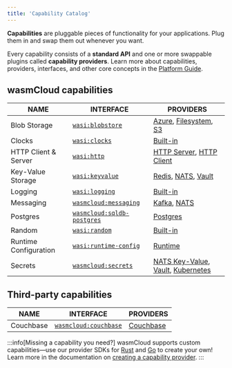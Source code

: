 ```yaml
---
title: 'Capability Catalog'
---
```


**Capabilities** are pluggable pieces of functionality for your applications. Plug them in and swap them out whenever you want.

Every capability consists of a **standard API** and one or more swappable plugins called **capability providers**. Learn more about capabilities, providers, interfaces, and other core concepts in the [Platform Guide](/docs/concepts/index.mdx).

## wasmCloud capabilities

| NAME                  | INTERFACE                                                                                        | PROVIDERS                                                                                                                                                                                                                                                                             |
| --------------------- | ------------------------------------------------------------------------------------------------ | ------------------------------------------------------------------------------------------------------------------------------------------------------------------------------------------------------------------------------------------------------------------------------------- |
| Blob Storage          | [`wasi:blobstore`](https://github.com/WebAssembly/wasi-blobstore)                                | [Azure](https://github.com/orgs/wasmCloud/packages/container/package/blobstore-azure), [Filesystem](https://github.com/orgs/wasmCloud/packages/container/package/blobstore-fs), [S3](https://github.com/orgs/wasmCloud/packages/container/package/blobstore-s3)                       |
| Clocks                | [`wasi:clocks`](https://github.com/WebAssembly/wasi-clocks)                                      | [Built-in](/docs/concepts/providers#built-in-providers)                                                                                                                                                                                                                               |
| HTTP Client & Server  | [`wasi:http`](https://github.com/WebAssembly/wasi-http)                                          | [HTTP Server](https://github.com/orgs/wasmCloud/packages/container/package/http-server), [HTTP Client](https://github.com/orgs/wasmCloud/packages/container/package/http-client)                                                                                                      |
| Key-Value Storage     | [`wasi:keyvalue`](https://github.com/WebAssembly/wasi-keyvalue)                                  | [Redis](https://github.com/orgs/wasmCloud/packages/container/package/keyvalue-redis), [NATS](https://github.com/orgs/wasmCloud/packages/container/package/keyvalue-nats), [Vault](https://github.com/orgs/wasmCloud/packages/container/package/keyvalue-vault)                        |
| Logging               | [`wasi:logging`](https://github.com/WebAssembly/wasi-logging)                                    | [Built-in](/docs/concepts/providers#built-in-providers)                                                                                                                                                                                                                               |
| Messaging             | [`wasmcloud:messaging`](https://github.com/wasmCloud/messaging)                                  | [Kafka](https://github.com/orgs/wasmCloud/packages/container/package/messaging-kafka), [NATS](https://github.com/orgs/wasmCloud/packages/container/package/messaging-nats)                                                                                                            |
| Postgres              | [`wasmcloud:sqldb-postgres`](https://github.com/wasmCloud/wasmCloud/tree/main/wit/postgres)      | [Postgres](https://github.com/wasmCloud/wasmCloud/pkgs/container/sqldb-postgres)                                                                                                                                                                                                      |
| Random                | [`wasi:random`](https://github.com/WebAssembly/wasi-random)                                      | [Built-in](/docs/concepts/providers#built-in-providers)                                                                                                                                                                                                                               |
| Runtime Configuration | [`wasi:runtime-config`](https://github.com/WebAssembly/wasi-runtime-config)                      | [Runtime](https://github.com/wasmCloud/wasmCloud/tree/main/crates/runtime)                                                                                                                                                                                                            |
| Secrets               | [`wasmcloud:secrets`](https://github.com/wasmCloud/wasmCloud/tree/main/crates/secrets-types/wit) | [NATS Key-Value](https://github.com/wasmCloud/wasmCloud/tree/main/crates/secrets-nats-kv), [Vault](https://github.com/wasmCloud/wasmCloud-contrib/tree/main/secrets/secrets-vault), [Kubernetes](https://github.com/wasmCloud/wasmCloud-contrib/tree/main/secrets/secrets-kubernetes) |

## Third-party capabilities

| NAME      | INTERFACE                                                                                                      | PROVIDERS                                                                  |
| --------- | -------------------------------------------------------------------------------------------------------------- | -------------------------------------------------------------------------- |
| Couchbase | [`wasmcloud:couchbase`](https://github.com/couchbaselabs/wasmcloud-provider-couchbase/tree/main/wit/couchbase) | [Couchbase](https://github.com/couchbaselabs/wasmcloud-provider-couchbase) |

:::info[Missing a capability you need?]
wasmCloud supports custom capabilities&mdash;use our provider SDKs for [Rust](https://crates.io/crates/wasmcloud-provider-sdk) and [Go](https://github.com/wasmCloud/provider-sdk-go) to create your own! Learn more in the documentation on [creating a capability provider](/docs/developer/providers/).
:::
